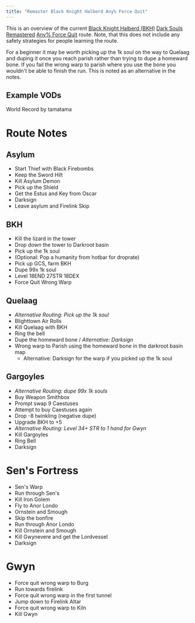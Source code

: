 ```yaml
---
title: "Remaster Black Knight Halberd Any% Force Quit"
---
```


This is an overview of the current [Black Knight Halberd (BKH)](//darksouls.wikidot.com/black-knight-halberd) [Dark Souls Remastered](/ds1remaster) [Any% Force Quit](/ds1remaster/any-force-quit) route. Note, that this does not include any safety strategies for people learning the route.

For a beginner it may be worth picking up the 1k soul on the way to Quelaag and duping it once you reach parish rather than trying to dupe a homeward bone. If you fail the wrong warp to parish where you use the bone you wouldn't be able to finish the run. This is noted as an alternative in the notes.

## Example VODs

World Record by tamatama

# Route Notes

## Asylum

- Start Thief with Black Firebombs
- Keep the Sword Hilt
- Kill Asylum Demon
- Pick up the Shield
- Get the Estus and Key from Oscar
- Darksign
- Leave asylum and Firelink Skip

## BKH

- Kill the lizard in the tower
- Drop down the tower to Darkroot basin
- Pick up the 1k soul
- (Optional: Pop a humanity from hotbar for droprate)
- Pick up GCS, farm BKH
- Dupe 99x 1k soul
- Level 18END 27STR 18DEX
- Force Quit Wrong Warp

## Quelaag

- _Alternative Routing: Pick up the 1k soul_
- Blighttown Air Rolls
- Kill Quelaag with BKH
- Ring the bell
- Dupe the homeward bone / _Alternative: Darksign_
- Wrong warp to Parish using the homeward bone in the darkroot basin map
  - Alternative: Darksign for the warp if you picked up the 1k soul

## Gargoyles

- _Alternative Routing: dupe 99x 1k souls_
- Buy Weapon Smithbox
- Prompt swap 9 Caestuses
- Attempt to buy Caestuses again
- Drop -8 twinkling (negative dupe)
- Upgrade BKH to +5
- _Alternative Routing: Level 34+ STR to 1 hand for Gwyn_
- Kill Gargoyles
- Ring Bell
- Darksign

# Sen's Fortress

- Sen's Warp
- Run through Sen's
- Kill Iron Golem
- Fly to Anor Londo
- Ornstein and Smough
- Skip the bonfire
- Run through Anor Londo
- Kill Ornstein and Smough
- Kill Gwynevere and get the Lordvessel
- Darksign

# Gwyn

- Force quit wrong warp to Burg
- Run towards firelink
- Force quit wrong warp in the first tunnel
- Jump down to Firelink Altar
- Force quit wrong warp to Kiln
- Kill Gwyn